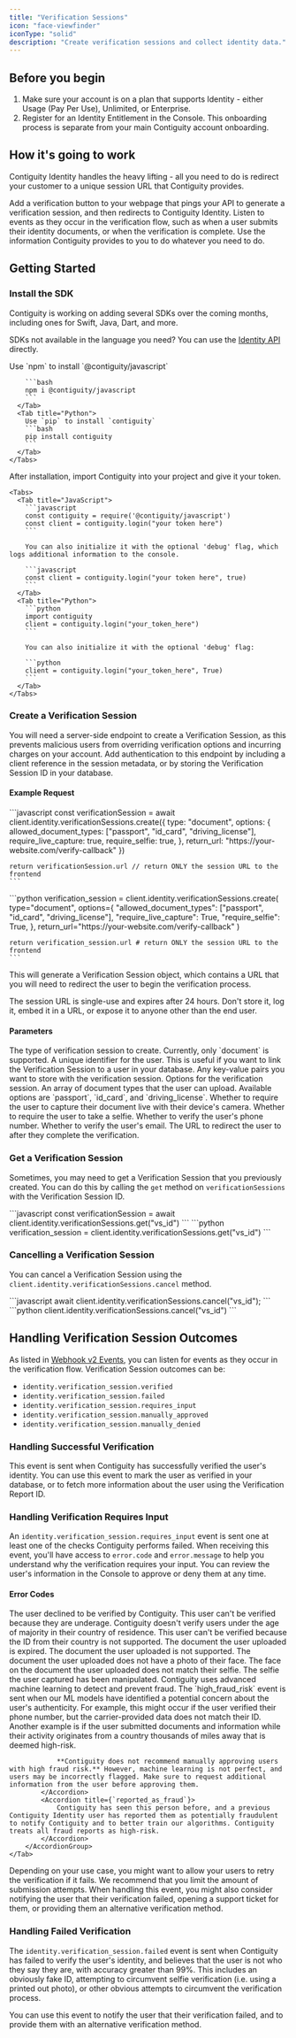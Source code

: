 ```yaml
---
title: "Verification Sessions"
icon: "face-viewfinder"
iconType: "solid"
description: "Create verification sessions and collect identity data."
---
```


## Before you begin

1. Make sure your account is on a plan that supports Identity - either Usage (Pay Per Use), Unlimited, or Enterprise.
2. Register for an Identity Entitlement in the Console. This onboarding process is separate from your main Contiguity account onboarding.


## How it's going to work
Contiguity Identity handles the heavy lifting - all you need to do is redirect your customer to a unique session URL that Contiguity provides.

<Steps>
    <Step title="Add simple UI to your site">
        Add a verification button to your webpage that pings your API to generate a verification session, and then redirects to Contiguity Identity.
    </Step>
    <Step title="Add a webhook to your account">
        Listen to events as they occur in the verification flow, such as when a user submits their identity documents, or when the verification is complete.
    </Step>
    <Step title="Handle verification results">
        Use the information Contiguity provides to you to do whatever you need to do.
    </Step>
</Steps>

## Getting Started
### Install the SDK 
Contiguity is working on adding several SDKs over the coming months, including ones for Swift, Java, Dart, and more.

SDKs not available in the language you need? You can use the [Identity API](/api-reference/identity) directly.

<Steps>
  <Step title="Install the SDK">
    <Tabs>
      <Tab title="JavaScript">
        Use `npm` to install `@contiguity/javascript`

        ```bash
        npm i @contiguity/javascript
        ```
      </Tab>
      <Tab title="Python">
        Use `pip` to install `contiguity`
        ```bash
        pip install contiguity
        ```
      </Tab>
    </Tabs>
  </Step>

  <Step title="Initialize the Client">
    After installation, import Contiguity into your project and give it your token.

    <Tabs>
      <Tab title="JavaScript">
        ```javascript
        const contiguity = require('@contiguity/javascript')
        const client = contiguity.login("your token here")
        ```

        You can also initialize it with the optional 'debug' flag, which logs additional information to the console.

        ```javascript
        const client = contiguity.login("your token here", true)
        ```
      </Tab>
      <Tab title="Python">
        ```python
        import contiguity
        client = contiguity.login("your_token_here")
        ```

        You can also initialize it with the optional 'debug' flag:

        ```python
        client = contiguity.login("your_token_here", True)
        ```
      </Tab>
    </Tabs>
  </Step>
</Steps>

### Create a Verification Session
You will need a server-side endpoint to create a Verification Session, as this prevents malicious users from overriding verification options and incurring charges on your account. Add authentication to this endpoint by including a client reference in the session metadata, or by storing the Verification Session ID in your database.

#### Example Request
<Tabs>
  <Tab title="JavaScript">
    ```javascript
    const verificationSession = await client.identity.verificationSessions.create({
        type: "document",
        options: {
            allowed_document_types: ["passport", "id_card", "driving_license"], 
            require_live_capture: true,
            require_selfie: true,
        },
        return_url: "https://your-website.com/verify-callback"
    })

    return verificationSession.url // return ONLY the session URL to the frontend
    ```
  </Tab>
  <Tab title="Python">
    ```python
    verification_session = client.identity.verificationSessions.create(
        type="document",
        options={
            "allowed_document_types": ["passport", "id_card", "driving_license"],
            "require_live_capture": True,
            "require_selfie": True,
        },
        return_url="https://your-website.com/verify-callback"
    )

    return verification_session.url # return ONLY the session URL to the frontend
    ```
  </Tab>
</Tabs>

This will generate a Verification Session object, which contains a URL that you will need to redirect the user to begin the verification process.

<Warning>
    The session URL is single-use and expires after 24 hours. Don't store it, log it, embed it in a URL, or expose it to anyone other than the end user.
</Warning>

#### Parameters
<AccordionGroup>
    <Accordion title={`type`}>
        The type of verification session to create. Currently, only `document` is supported.
    </Accordion>
    <Accordion title={`client_reference_id`}>
        A unique identifier for the user. This is useful if you want to link the Verification Session to a user in your database.
    </Accordion>
    <Accordion title={`metadata`}>
        Any key-value pairs you want to store with the verification session.
    </Accordion>
    <Accordion title={`options`}>
        Options for the verification session.
    </Accordion>
    <Accordion title={`options.allowed_document_types`}>
        An array of document types that the user can upload. Available options are `passport`, `id_card`, and `driving_license`.
    </Accordion>
    <Accordion title={`options.require_live_capture`}>
        Whether to require the user to capture their document live with their device's camera.
    </Accordion>
    <Accordion title={`options.require_selfie`}>
        Whether to require the user to take a selfie.
    </Accordion>
    <Accordion title={`options.verify_phone_number`}>
        Whether to verify the user's phone number.
    </Accordion>
    <Accordion title={`options.verify_email`}>
        Whether to verify the user's email.
    </Accordion>
    <Accordion title={`return_url`}>
        The URL to redirect the user to after they complete the verification.
    </Accordion>
</AccordionGroup>

### Get a Verification Session
Sometimes, you may need to get a Verification Session that you previously created. You can do this by calling the `get` method on `verificationSessions` with the Verification Session ID.

<Tabs>
  <Tab title="JavaScript">
    ```javascript
    const verificationSession = await client.identity.verificationSessions.get("vs_id")
    ```
  </Tab>
  <Tab title="Python">
    ```python
    verification_session = client.identity.verificationSessions.get("vs_id")
    ```
  </Tab>
</Tabs>

### Cancelling a Verification Session
You can cancel a Verification Session using the `client.identity.verificationSessions.cancel` method.

<Tabs>
  <Tab title="JavaScript">
    ```javascript
    await client.identity.verificationSessions.cancel("vs_id");
    ```
  </Tab>
  <Tab title="Python">
    ```python
    client.identity.verificationSessions.cancel("vs_id")
    ```
  </Tab>
</Tabs>

## Handling Verification Session Outcomes
As listed in [Webhook v2 Events](https://localhost:3001/api-reference/webhook/example-v2#events), you can listen for events as they occur in the verification flow. Verification Session outcomes can be:

- `identity.verification_session.verified`
- `identity.verification_session.failed`
- `identity.verification_session.requires_input`
- `identity.verification_session.manually_approved`
- `identity.verification_session.manually_denied`

### Handling Successful Verification
This event is sent when Contiguity has successfully verified the user's identity. You can use this event to mark the user as verified in your database, or to fetch more information about the user using the Verification Report ID.

### Handling Verification Requires Input 
An `identity.verification_session.requires_input` event is sent one at least one of the checks Contiguity performs failed. When receiving this event, you'll have access to `error.code` and `error.message` to help you understand why the verification requires your input.
You can review the user's information in the Console to approve or deny them at any time.

#### Error Codes 
<Tabs>
    <Tab title="Session">
        <AccordionGroup>
            <Accordion title={`consent_declined`}>
                The user declined to be verified by Contiguity.
            </Accordion>
            <Accordion title={`under_supported_age`}>
                This user can't be verified because they are underage. Contiguity doesn't verify users under the age of majority in their country of residence.
            </Accordion>
            <Accordion title={`country_not_supported`}>
                This user can't be verified because the ID from their country is not supported.
            </Accordion>
        </AccordionGroup>
    </Tab>
    <Tab title="Document">
        <AccordionGroup>
            <Accordion title={`document_expired`}>
                The document the user uploaded is expired.
            </Accordion>
            <Accordion title={`document_type_not_supported`}>
                The document the user uploaded is not supported.
            </Accordion>
        </AccordionGroup>
    </Tab>
    <Tab title="Selfie">
        <AccordionGroup>
            <Accordion title={`selfie_document_missing_photo`}>
                The document the user uploaded does not have a photo of their face.
            </Accordion>
            <Accordion title={`selfie_document_mismatch`}>
                The face on the document the user uploaded does not match their selfie.
            </Accordion>
            <Accordion title={`selfie_manipulated`}>
                The selfie the user captured has been manipulated.
            </Accordion>
        </AccordionGroup>
    </Tab>
    <Tab title="Fraud Detection Triggered">
        <AccordionGroup>
            <Accordion title={`high_fraud_risk`}>
                Contiguity uses advanced machine learning to detect and prevent fraud. The `high_fraud_risk` event is sent when our ML models have identified a potential concern about the user's authenticity. For example, this might occur if the user verified their phone number, but the carrier-provided data does not match their ID. Another example is if the user submitted documents and information while their activity originates from a country thousands of miles away that is deemed high-risk.

                **Contiguity does not recommend manually approving users with high fraud risk.** However, machine learning is not perfect, and users may be incorrectly flagged. Make sure to request additional information from the user before approving them.
            </Accordion>
            <Accordion title={`reported_as_fraud`}>
                Contiguity has seen this person before, and a previous Contiguity Identity user has reported them as potentially fraudulent to notify Contiguity and to better train our algorithms. Contiguity treats all fraud reports as high-risk.
            </Accordion>
        </AccordionGroup>
    </Tab>
</Tabs>

Depending on your use case, you might want to allow your users to retry the verification if it fails. We recommend that you limit the amount of submission attempts.
When handling this event, you might also consider notifying the user that their verification failed, opening a support ticket for them, or providing them an alternative verification method.

### Handling Failed Verification
The `identity.verification_session.failed` event is sent when Contiguity has failed to verify the user's identity, and believes that the user is not who they say they are, with accuracy greater than 99%. 
This includes an obviously fake ID, attempting to circumvent selfie verification (i.e. using a printed out photo), or other obvious attempts to circumvent the verification process.

You can use this event to notify the user that their verification failed, and to provide them with an alternative verification method.


<Snippet />